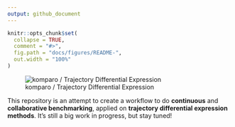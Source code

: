 ```yaml
---
output: github_document
---
```


```r
knitr::opts_chunk$set(
  collapse = TRUE,
  comment = "#>",
  fig.path = "docs/figures/README-",
  out.width = "100%"
)
```

![komparo / Trajectory Differential Expression](docs/figures/logo.png)

This repository is an attempt to create a workflow to do **continuous** and **collaborative benchmarking**, applied on **trajectory differential expression methods**. It's still a big work in progress, but stay tuned!


